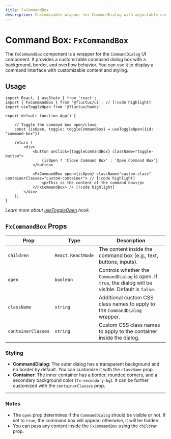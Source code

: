 ```yaml
---
title: FxCommandBox
description: Customizable wrapper for CommandDialog with adjustable content, background, border, and overflow for a better command interface.
---
```


# Command Box: `FxCommandBox`

The `FxCommandBox` component is a wrapper for the `CommandDialog` UI component. It provides a customizable command dialog box with a background, border, and overflow behavior. You can use it to display a command interface with customizable content and styling.

## Usage

```tsx
import React, { useState } from 'react';
import { FxCommandBox } from '@fluctux/ui'; // [!code highlight]
import useToggleOpen from '@fluctux/hooks'

export default function App() {

    // Toggle the command box open/close
    const {isOpen, toggle: toggleCommandBox} = useToggleOpen({id: "command-box"})

    return (
        <div>
            <button onClick={toggleCommandBox} className="toggle-button">
                {isOpen ? 'Close Command Box' : 'Open Command Box'}
            </button>

            <FxCommandBox open={isOpen} className="custom-class" containerClasses="custom-container"> // [!code highlight]
                <p>This is the content of the command box</p>
            </FxCommandBox> // [!code highlight]
        </div>
    );
}
```
*Learn more about [useToggleOpen](/docs/developer/04-custom-hooks/04-useToggleOpen) hook*

## `FxCommandBox` Props

| Prop              | Type               | Description                                                                                       |
|-------------------|--------------------|---------------------------------------------------------------------------------------------------|
| `children`        | `React.ReactNode`   | The content inside the command box (e.g., text, buttons, inputs).                                 |
| `open`            | `boolean`           | Controls whether the `CommandDialog` is open. If `true`, the dialog will be visible. Default is `false`. |
| `className`       | `string`            | Additional custom CSS class names to apply to the `CommandDialog` wrapper.                        |
| `containerClasses`| `string`            | Custom CSS class names to apply to the container inside the dialog.                               |

### Styling

- **CommandDialog**: The outer dialog has a transparent background and no border by default. You can customize it with the `className` prop.
- **Container**: The inner container has a border, rounded corners, and a secondary background color (`fx-secondary-bg`). It can be further customized with the `containerClasses` prop.

---

### Notes

- The `open` prop determines if the `CommandDialog` should be visible or not. If set to `true`, the command box will appear; otherwise, it will be hidden.
- You can pass any content inside the `FxCommandBox` using the `children` prop.
